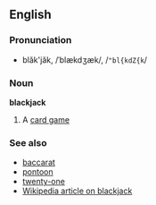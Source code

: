 ==English==
===Pronunciation===
*blăk'jăk, /ˈblækdʒæk/, /<tt>"bl{kdZ{k</tt>/

===Noun===
'''blackjack'''

# A [[card game]]

===See also===
*[[baccarat]]
*[[pontoon]]
*[[twenty-one]]
*[[w:Blackjack|Wikipedia article on blackjack]]